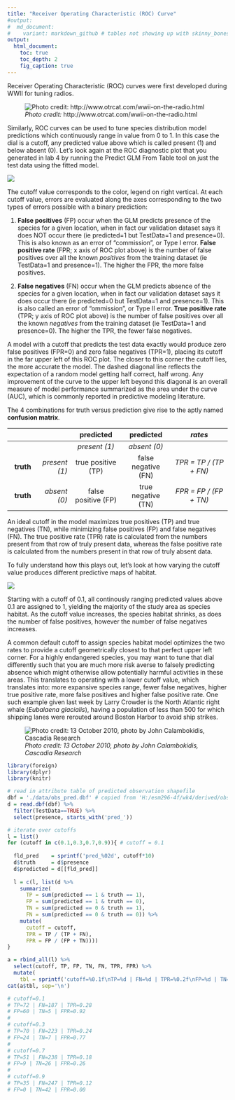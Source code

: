 ```yaml
---
title: "Receiver Operating Characteristic (ROC) Curve"
#output:
#  md_document:
#    variant: markdown_github # tables not showing up with skinny_bones jekyll site
output:
  html_document:
    toc: true
    toc_depth: 2
    fig_caption: true
---
```


Receiver Operating Characteristic (ROC) curves were first developed during WWII for tuning radios. 

![_Photo credit:_ http://www.otrcat.com/wwii-on-the-radio.html](./img/radio-hams-300-otrcat.com.jpg)

Similarly, ROC curves can be used to tune species distribution model predictions which continuously range in value from 0 to 1. In this case the dial is a cutoff, any predicted value above which is called present (1) and below absent (0). Let's look again at the ROC diagnostic plot that you generated in lab 4 by running the Predict GLM From Table tool on just the test data using the fitted model.

![](./img/glm1_diagnostic_plot_cropped.png)

The cutoff value corresponds to the color, legend on right vertical. At each cutoff value, errors are evaluated along the axes corresponding to the two types of errors possible with a binary prediction:

1. **False positives** (FP) occur when the GLM predicts presence of the species for a given location, when in fact our validation dataset says it does NOT occur there (ie predicted=1 but TestData=1 and presence=0). This is also known as an error of "commission", or Type I error. **False positive rate** (FPR; x axis of ROC plot above) is the number of false positives over all the known _positives_ from the training dataset (ie TestData=1 and presence=1). The higher the FPR, the more false positives.

1. **False negatives** (FN) occur when the GLM predicts absence of the species for a given location, when in fact our validation dataset says it does occur there (ie predicted=0 but TestData=1 and presence=1). This is also called an error of "ommission", or Type II error. **True positive rate** (TPR; y axis of ROC plot above) is the number of false positives over all the known _negatives_ from the training dataset (ie TestData=1 and presence=0). The higher the TPR, the fewer false negatives.

A model with a cutoff that predicts the test data exactly would produce zero false positives (FPR=0) and zero false negatives (TPR=1), placing its cutoff in the far upper left of this ROC plot. The closer to this corner the cutoff lies, the more accurate the model. The dashed diagonal line reflects the expectation of a random model getting half correct, half wrong. Any improvement of the curve to the upper left beyond this diagonal is an overall measure of model performance summarized as the area under the curve (AUC), which is commonly reported in predictive modeling literature.

The 4 combinations for truth versus prediction give rise to the aptly named **confusion matrix**.

|           |               |     predicted      |     predicted      |        _rates_        |
|----------:|--------------:|:------------------:|:------------------:|:---------------------:|
|           |               |   _present (1)_    |     _absent (0)_   |                       |
| **truth** | _present (1)_ | true positive (TP) | false negative (FN)| _TPR = TP / (TP + FN)_|
| **truth** |  _absent (0)_ | false positive (FP)| true negative (TN) | _FPR = FP / (FP + TN)_|

An ideal cutoff in the model maximizes true positives (TP) and true negatives (TN), while minimizing false positives (FP) and false negatives (FN). The true positive rate (TPR) rate is calculated from the numbers present from that row of truly present data, whereas the false positive rate is calculated from the numbers present in that row of truly absent data.

To fully understand how this plays out, let's look at how varying the cutoff value produces different predictive maps of habitat.

![](./img/roc_mapped.png)

Starting with a cutoff of 0.1, all continously ranging predicted values above 0.1 are assigned to 1, yielding the majority of the study area as species habitat. As the cutoff value increases, the species habitat shrinks, as does the number of false positives, however the number of false negatives increases.

A common default cutoff to assign species habitat model optimizes the two rates to provide a cutoff geometrically closest to that perfect upper left corner. For a highly endangered species, you may want to tune that dial differently such that you are much more risk averse to falsely predicting absence which might otherwise allow potentially harmful activities in these areas. This translates to operating with a lower cutoff value, which translates into: more expansive species range, fewer false negatives, higher true positive rate, more false positives and higher false positive rate. One such example given last week by Larry Crowder is the North Atlantic right whale (_Eubalaena glacialis_), having a population of less than 500 for which shipping lanes were rerouted around Boston Harbor to avoid ship strikes.

![_Photo credit: 13 October 2010, photo by John Calambokidis, Cascadia Research_](./img/Calambokidis2010_whale-tanker.jpg)

```r
library(foreign)
library(dplyr)
library(knitr)

# read in attribute table of predicted observation shapefile
dbf = './data/obs_pred.dbf' # copied from 'H:/esm296-4f/wk4/derived/obs_pred.dbf'
d = read.dbf(dbf) %>%
  filter(TestData==TRUE) %>%
  select(presence, starts_with('pred_'))

# iterate over cutoffs
l = list()
for (cutoff in c(0.1,0.3,0.7,0.9)){ # cutoff = 0.1
  
  fld_pred    = sprintf('pred_%02d', cutoff*10)
  d$truth     = d$presence
  d$predicted = d[[fld_pred]]
  
  l = c(l, list(d %>%
    summarize(
      TP = sum(predicted == 1 & truth == 1),
      FP = sum(predicted == 1 & truth == 0),
      TN = sum(predicted == 0 & truth == 1),
      FN = sum(predicted == 0 & truth == 0)) %>%
    mutate(
      cutoff = cutoff,
      TPR = TP / (TP + FN),
      FPR = FP / (FP + TN))))
}

a = rbind_all(l) %>%
  select(cutoff, TP, FP, TN, FN, TPR, FPR) %>%
  mutate(
    tbl = sprintf('cutoff=%0.1f\nTP=%d | FN=%d | TPR=%0.2f\nFP=%d | TN=%d | FPR=%0.2f\n', cutoff, TP, FN, TPR, FP, TN, FPR))
cat(a$tbl, sep='\n')

# cutoff=0.1
# TP=72 | FN=187 | TPR=0.28
# FP=60 | TN=5 | FPR=0.92
# 
# cutoff=0.3
# TP=70 | FN=223 | TPR=0.24
# FP=24 | TN=7 | FPR=0.77
# 
# cutoff=0.7
# TP=51 | FN=238 | TPR=0.18
# FP=9 | TN=26 | FPR=0.26
# 
# cutoff=0.9
# TP=35 | FN=247 | TPR=0.12
# FP=0 | TN=42 | FPR=0.00
```

